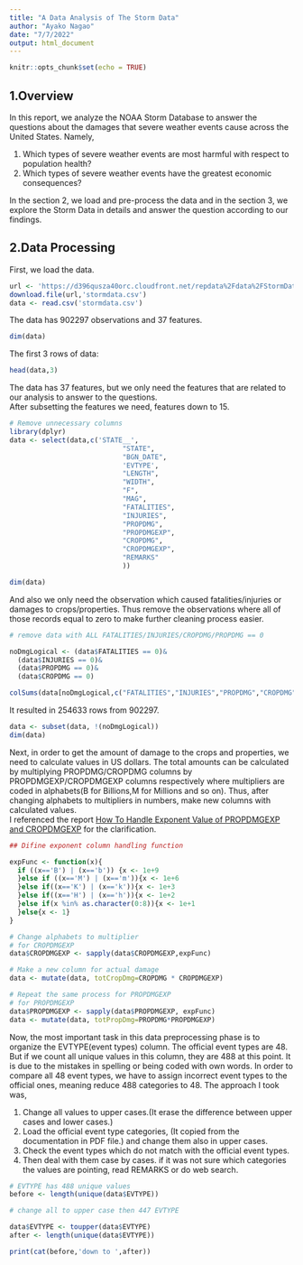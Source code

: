 ```yaml
---
title: "A Data Analysis of The Storm Data"
author: "Ayako Nagao"
date: "7/7/2022"
output: html_document
---
```


```r
knitr::opts_chunk$set(echo = TRUE)
```
## 1.Overview  
In this report, we analyze the NOAA Storm Database to answer the questions about the damages that severe weather events cause across the United States. Namely,

1. Which types of severe weather events are most harmful with respect to population health?  
2. Which types of severe weather events have the greatest economic consequences?  

In the section 2, we load and pre-process the data and in the section 3, we explore the Storm Data in details and answer the question according to our findings.

## 2.Data Processing  

First, we load the data.

```r

url <- 'https://d396qusza40orc.cloudfront.net/repdata%2Fdata%2FStormData.csv.bz2'
download.file(url,'stormdata.csv')
data <- read.csv('stormdata.csv')

```

The data has 902297 observations and 37 features.

```r
dim(data)
```

The first 3 rows of data:

```r
head(data,3)
```

The data has 37 features, but we only need the features that are related to our analysis to answer to the questions.  
After subsetting the features we need, features down to 15.

``` r

# Remove unnecessary columns
library(dplyr)
data <- select(data,c('STATE__',
                            "STATE",
                            "BGN_DATE",
                            'EVTYPE',
                            "LENGTH",
                            "WIDTH",
                            "F",
                            "MAG",
                            "FATALITIES",
                            "INJURIES",
                            "PROPDMG",
                            "PROPDMGEXP",
                            "CROPDMG",
                            "CROPDMGEXP",
                            "REMARKS"
                            ))

dim(data)

```

And also we only need the observation which caused fatalities/injuries or damages to crops/properties. Thus remove the observations where all of those records equal to zero to make further cleaning process easier.

```r
# remove data with ALL FATALITIES/INJURIES/CROPDMG/PROPDMG == 0 

noDmgLogical <- (data$FATALITIES == 0)&
  (data$INJURIES == 0)&
  (data$PROPDMG == 0)&
  (data$CROPDMG == 0)

colSums(data[noDmgLogical,c("FATALITIES","INJURIES","PROPDMG","CROPDMG")])

```

It resulted in 254633 rows from 902297.

```r

data <- subset(data, !(noDmgLogical))
dim(data)

```

Next, in order to get the amount of damage to the crops and properties, we need to calculate values in US dollars. The total amounts can be calculated by multiplying PROPDMG/CROPDMG columns by PROPDMGEXP/CROPDMGEXP columns respectively where multipliers are coded in alphabets(B for Billions,M for Millions and so on). Thus, after changing alphabets to multipliers in numbers, make new columns with calculated values.  
I referenced the report [How To Handle Exponent Value of PROPDMGEXP and CROPDMGEXP](https://rstudio-pubs-static.s3.amazonaws.com/58957_37b6723ee52b455990e149edde45e5b6.html) for the clarification.  

``` r

## Difine exponent column handling function

expFunc <- function(x){
  if ((x=='B') | (x=='b')) {x <- 1e+9
  }else if ((x=='M') | (x=='m')){x <- 1e+6
  }else if((x=='K') | (x=='k')){x <- 1e+3
  }else if((x=='H') | (x=='h')){x <- 1e+2
  }else if(x %in% as.character(0:8)){x <- 1e+1
  }else{x <- 1}
}

# Change alphabets to multiplier
# for CROPDMGEXP
data$CROPDMGEXP <- sapply(data$CROPDMGEXP,expFunc)

# Make a new column for actual damage
data <- mutate(data, totCropDmg=CROPDMG * CROPDMGEXP)

# Repeat the same process for PROPDMGEXP
# for PROPDMGEXP
data$PROPDMGEXP <- sapply(data$PROPDMGEXP, expFunc)
data <- mutate(data, totPropDmg=PROPDMG*PROPDMGEXP)


```


Now, the most important task in this data preprocessing phase is to organize the EVTYPE(event types) column. The official event types are 48. But if we count all unique values in this column, they are 488 at this point. It is due to the mistakes in spelling or being coded with own words. In order to compare all 48 event types, we have to assign incorrect event types to the official ones, meaning reduce 488 categories to 48. The approach I took was,  
  
1. Change all values to upper cases.(It erase the difference between upper cases and lower cases.)
2. Load the official event type categories, (It copied from the documentation in PDF file.) and change them also in upper cases.  
3. Check the event types which do not match with the official event types.  
4. Then deal with them case by cases. if it was not sure which categories the values are pointing, read REMARKS or do web search.  

```r

# EVTYPE has 488 unique values
before <- length(unique(data$EVTYPE))

# change all to upper case then 447 EVTYPE

data$EVTYPE <- toupper(data$EVTYPE)
after <- length(unique(data$EVTYPE))

print(cat(before,'down to ',after))

```









